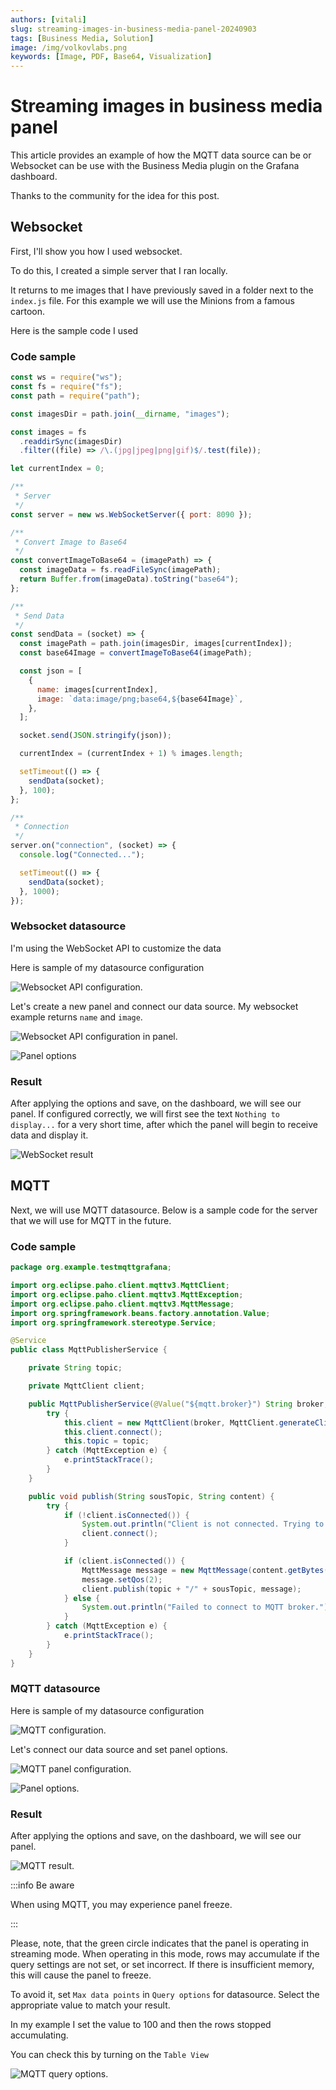 ```yaml
---
authors: [vitali]
slug: streaming-images-in-business-media-panel-20240903
tags: [Business Media, Solution]
image: /img/volkovlabs.png
keywords: [Image, PDF, Base64, Visualization]
---
```



# Streaming images in business media panel

This article provides an example of how the MQTT data source can be or Websocket can be use with the Business Media plugin on the Grafana dashboard.

Thanks to the community for the idea for this post.

## Websocket

First, I'll show you how I used websocket.

To do this, I created a simple server that I ran locally.

It returns to me images that I have previously saved in a folder next to the `index.js` file. For this example we will use the Minions from a famous cartoon.

Here is the sample code I used

### Code sample

```js
const ws = require("ws");
const fs = require("fs");
const path = require("path");

const imagesDir = path.join(__dirname, "images");

const images = fs
  .readdirSync(imagesDir)
  .filter((file) => /\.(jpg|jpeg|png|gif)$/.test(file));

let currentIndex = 0;

/**
 * Server
 */
const server = new ws.WebSocketServer({ port: 8090 });

/**
 * Convert Image to Base64
 */
const convertImageToBase64 = (imagePath) => {
  const imageData = fs.readFileSync(imagePath);
  return Buffer.from(imageData).toString("base64");
};

/**
 * Send Data
 */
const sendData = (socket) => {
  const imagePath = path.join(imagesDir, images[currentIndex]);
  const base64Image = convertImageToBase64(imagePath);

  const json = [
    {
      name: images[currentIndex],
      image: `data:image/png;base64,${base64Image}`,
    },
  ];

  socket.send(JSON.stringify(json));

  currentIndex = (currentIndex + 1) % images.length;

  setTimeout(() => {
    sendData(socket);
  }, 100);
};

/**
 * Connection
 */
server.on("connection", (socket) => {
  console.log("Connected...");

  setTimeout(() => {
    sendData(socket);
  }, 1000);
});
```

### Websocket datasource

I'm using the WebSocket API to customize the data

Here is sample of my datasource configuration

<Image
  title="Websocket API configuration."
  src="/img/blog/2024-09-03-business-media-streaming/websocket-config.png"
/>

Let's create a new panel and connect our data source. My websocket example returns `name` and `image`.

<Image
  title="Websocket API configuration in panel."
  src="/img/blog/2024-09-03-business-media-streaming/websocket-panel-config.png"
/>

<Image
  title="Panel options"
  src="/img/blog/2024-09-03-business-media-streaming/panel-websocket-options.png"
/>

### Result

After applying the options and save, on the dashboard, we will see our panel.
If configured correctly, we will first see the text `Nothing to display...` for a very short time, after which the panel will begin to receive data and display it.

<Image
  title="WebSocket result"
  src="/img/blog/2024-09-03-business-media-streaming/websocket-result.gif"
/>

## MQTT

Next, we will use MQTT datasource.
Below is a sample code for the server that we will use for MQTT in the future.

### Code sample

```java
package org.example.testmqttgrafana;

import org.eclipse.paho.client.mqttv3.MqttClient;
import org.eclipse.paho.client.mqttv3.MqttException;
import org.eclipse.paho.client.mqttv3.MqttMessage;
import org.springframework.beans.factory.annotation.Value;
import org.springframework.stereotype.Service;

@Service
public class MqttPublisherService {

    private String topic;

    private MqttClient client;

    public MqttPublisherService(@Value("${mqtt.broker}") String broker, @Value("${mqtt.topic}") String topic) {
        try {
            this.client = new MqttClient(broker, MqttClient.generateClientId());
            this.client.connect();
            this.topic = topic;
        } catch (MqttException e) {
            e.printStackTrace();
        }
    }

    public void publish(String sousTopic, String content) {
        try {
            if (!client.isConnected()) {
                System.out.println("Client is not connected. Trying to connect...");
                client.connect();
            }

            if (client.isConnected()) {
                MqttMessage message = new MqttMessage(content.getBytes());
                message.setQos(2);
                client.publish(topic + "/" + sousTopic, message);
            } else {
                System.out.println("Failed to connect to MQTT broker.");
            }
        } catch (MqttException e) {
            e.printStackTrace();
        }
    }
}

```

### MQTT datasource

Here is sample of my datasource configuration

<Image
  title="MQTT configuration."
  src="/img/blog/2024-09-03-business-media-streaming/mqtt-config.png"
/>

Let's connect our data source and set panel options.

<Image
  title="MQTT panel configuration."
  src="/img/blog/2024-09-03-business-media-streaming/mqtt-panel-config.png"
/>

<Image
  title="Panel options."
  src="/img/blog/2024-09-03-business-media-streaming/mqtt-panel-options.png"
/>

### Result

After applying the options and save, on the dashboard, we will see our panel.

<Image
  title="MQTT result."
  src="/img/blog/2024-09-03-business-media-streaming/mqtt-result.gif"
/>

:::info Be aware

When using MQTT, you may experience panel freeze.

:::

Please, note, that the green circle indicates that the panel is operating in streaming mode. When operating in this mode, rows may accumulate if the query settings are not set, or set incorrect.
If there is insufficient memory, this will cause the panel to freeze.

To avoid it, set `Max data points` in `Query options` for datasource.
Select the appropriate value to match your result.

In my example I set the value to 100 and then the rows stopped accumulating.

You can check this by turning on the `Table View`

<Image
  title="MQTT query options."
  src="/img/blog/2024-09-03-business-media-streaming/mqtt-query-options.png"
/>

<Feedback />
